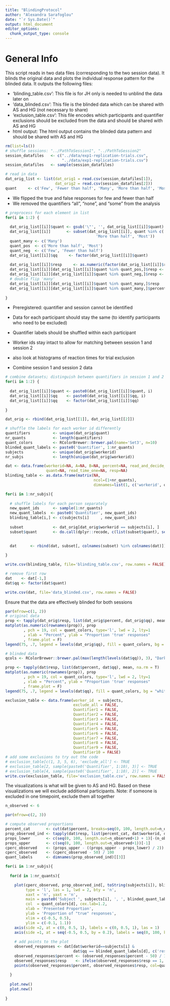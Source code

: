 ```yaml
---
title: "BlindingProtocol"
author: "Alexandra Sarafoglou"
date: "`r Sys.Date()`"
output: html_document
editor_options: 
  chunk_output_type: console
---
```


# General Info

This script reads in two data files (corresponding to the two session data). It blinds the original data and plots the individual response pattern for the blinded data. It outputs the following files:

- 'blinding_table.csv': This file is for JH only is needed to unblind the data later on
- 'data_blinded.csv': This file is the blinded data which can be shared with AS and HG (not necessary to share)
- 'exclusion_table.csv': This file encodes which participants and quantifier exclusions should be excluded from the data and should be shared with AS and HG
- html output: The html output contains the blinded data pattern and should be shared with AS and HG

```r
rm(list=ls())
# shuffle sessions: "../PathToSession1", "../PathToSession2"
session_datafiles   <- c("../data/exp1-replication-trials.csv",
                         "../data/exp1-replication-trials.csv")
session_datafiles   <- sample(session_datafiles)

# read in data
dat_orig_list <- list(dat_orig1 = read.csv(session_datafiles[1]),
                      dat_orig2 = read.csv(session_datafiles[2]))
quant     <- c('Few', 'Fewer than half', 'Many', 'More than half', 'Most')
```

- We flipped the true and false responses for few and fewer than half
- We removed the quantifiers "all", "none", and "some" from the analysis

```r
# preprocess for each element in list
for(i in 1:2) {
  
  dat_orig_list[[i]]$quant <- gsub('\"', '', dat_orig_list[[i]]$quant)
  dat_orig_list[[i]]       <- subset(dat_orig_list[[i]], quant %in% c('Few', 'Fewer than half', 'Many',
                                        'More than half', 'Most'))
  quant_many <- c('Many')
  quant_pos  <- c('More than half', 'Most')
  quant_neg  <- c('Few', 'Fewer than half')
  dat_orig_list[[i]]$qq     <- factor(dat_orig_list[[i]]$quant)
  
  dat_orig_list[[i]]$resp     <- as.numeric(factor(dat_orig_list[[i]]$response)) - 1
  dat_orig_list[[i]][dat_orig_list[[i]]$quant %in% quant_pos,]$resp <- ifelse(dat_orig_list[[i]][dat_orig_list[[i]]$quant %in% quant_pos,]$response=="true",1 , 0)
  dat_orig_list[[i]][dat_orig_list[[i]]$quant %in% quant_neg,]$resp <- ifelse(dat_orig_list[[i]][dat_orig_list[[i]]$quant %in% quant_neg,]$response=="true",0 , 1)
  # double flip 'many'
  dat_orig_list[[i]][dat_orig_list[[i]]$quant %in% quant_many,]$resp    <- ifelse(dat_orig_list[[i]][dat_orig_list[[i]]$quant %in% quant_many,]$response=="true", 0 , 1)
  dat_orig_list[[i]][dat_orig_list[[i]]$quant %in% quant_many,]$percent <- 100 - dat_orig_list[[i]][dat_orig_list[[i]]$quant %in% quant_many,]$percent
  
}

```

- Preregistered: quantifier and session cannot be identified
- Data for each participant should stay the same (to identify participants who need to be excluded)
- Quantifier labels should be shuffled within each participant
- Worker ids stay intact to allow for matching between session 1 and session 2 
- also look at histograms of reaction times for trial exclusion

- Combine session 1 and session 2 data

```r
# combine datasets; distinguish between quantifiers in session 1 and 2
for(i in 1:2) {
  
  dat_orig_list[[i]]$quant <- paste0(dat_orig_list[[i]]$quant, i)
  dat_orig_list[[i]]$qq    <- paste0(dat_orig_list[[i]]$qq, i)
  dat_orig_list[[i]]$qq    <- factor(dat_orig_list[[i]]$qq)
  
}

dat_orig <- rbind(dat_orig_list[[1]], dat_orig_list[[2]])
```

```r
# shuffle the labels for each worker id differently
quantifiers          <- unique(dat_orig$quant)
nr_quants            <- length(quantifiers)
quant_colors         <- RColorBrewer::brewer.pal(name='Set3', n=10)
blinded_quant_labels <- paste0('Quantifier', 1:nr_quants)
subjects             <- unique(dat_orig$workerid)
nr_subjs             <- length(unique(dat_orig$workerid))

dat <- data.frame(workerid=NA, A=NA, B=NA, percent=NA, read_and_decide_time=NA,
                  quant=NA, read_time_one=NA, resp=NA)
blinding_table <- as.data.frame(matrix(NA, 
                                       ncol=(1+nr_quants), 
                                       dimnames=list(1, c('workerid', quantifiers))))

for(i in 1:nr_subjs){
  
  # shuffle labels for each person separately
  new_quant_ids      <- sample(1:nr_quants)
  new_quant_labels  <- paste0('Quantifier', new_quant_ids)
  blinding_table[i,] <- c(subjects[i]     , new_quant_ids)
  
  subset             <- dat_orig[dat_orig$workerid == subjects[i], ]
  subset$quant       <- do.call(dplyr::recode, c(list(subset$quant), setNames(new_quant_labels, quantifiers)))

  
  dat      <- rbind(dat, subset[, colnames(subset) %in% colnames(dat)])
  
}

write.csv(blinding_table, file='blinding_table.csv', row.names = FALSE)

# remove first row
dat    <- dat[-1,]
dat$qq <- factor(dat$quant)

write.csv(dat, file='data_blinded.csv', row.names = FALSE)
```

Ensure that the data are effectively blinded for both sessions

```r
par(mfrow=c(1, 2))
# original data
prop <- tapply(dat_orig$resp, list(dat_orig$percent, dat_orig$qq), mean, na.rm = T)
matplot(as.numeric(rownames(prop)), prop
        , pch = 19, col = quant_colors, type='l', lwd = 2, lty=1
        , xlab = "Percent", ylab = "Proportion 'true' responses"
        , frame.plot = F)
legend(75, .7, legend = levels(dat_orig$qq), fill = quant_colors, bg = "white", box.col = "white")

# blinded data
qcols <- RColorBrewer::brewer.pal(max(length(levels(dat$qq)), 3), "Dark2")[1:length(levels(dat$qq))]

prop <- tapply(dat$resp, list(dat$percent, dat$qq), mean, na.rm = T)
matplot(as.numeric(rownames(prop)), prop
        , pch = 19, col = quant_colors, type='l', lwd = 2, lty=1
        , xlab = "Percent", ylab = "Proportion 'true' responses"
        , frame.plot = F)
legend(75, .7, legend = levels(dat$qq), fill = quant_colors, bg = "white", box.col = "white")
```

```r
exclusion_table <- data.frame(worker_id  = subjects,
                              exclude_all = FALSE,
                              Quantifier1 = FALSE,
                              Quantifier2 = FALSE,
                              Quantifier3 = FALSE,
                              Quantifier4 = FALSE,
                              Quantifier5 = FALSE,
                              Quantifier6 = FALSE,
                              Quantifier7 = FALSE,
                              Quantifier8 = FALSE,
                              Quantifier9 = FALSE,
                              Quantifier10 = FALSE)
# add some exclusions to try out the code
# exclusion_table[c(1, 3, 5, 6), 'exclude_all'] <- TRUE
# exclusion_table[2, sample(paste0('Quantifier', 1:10), 3)] <- TRUE
# exclusion_table[4, sample(paste0('Quantifier', 1:10), 2)] <- TRUE
write.csv(exclusion_table, file='exclusion_table.csv', row.names = FALSE)
```

The visualizations is what will be given to AS and HG.
Based on these visualizations we will exclude additional participants.
Note: if someone is excluded in one timepoint, exclude them all together

```r
n_observed <- 6

par(mfrow=c(2, 3))

# compute observed proportions
percent_cat       <- cut(dat$percent, breaks=seq(0, 100, length.out=n_observed+1))
prop_observed_ind <- tapply(dat$resp, list(percent_cat, dat$workerid, dat$qq), mean, na.rm = T)
props_lower       <- c(seq(0, 100, length.out=n_observed+1) + 1)[-(n_observed+1)]
props_upper       <- c(seq(0, 100, length.out=n_observed+1))[-1]
cperc_observed    <- (props_upper - ((props_upper - props_lower) / 2))
cperc_observed    <- (cperc_observed - 50) / 100
quant_labels      <- dimnames(prop_observed_ind)[[3]]

for(i in 1:nr_subjs){
  
  for(d in 1:nr_quants){

    plot(cperc_observed, prop_observed_ind[, toString(subjects[i]), blinded_quant_labels[d]],
         type = 'l', las = 1, lwd = 2, bty = 'n',
         xaxt = 'n', yaxt = 'n',
         main = paste0('Subject ', subjects[i], ', ', blinded_quant_labels[d]),
         col  = quant_colors[d], cex.lab=1.2,
         xlab = 'Presented Proportion', 
         ylab = 'Proportion of "true" responses',
         xlim = c(-0.5, 0.5),
         ylim = c(-0.1, 1.1))
    axis(side =2, at = c(0, 0.5, 1), labels = c(0, 0.5, 1), las = 1)
    axis(side =1, at = seq(-0.5, 0.5, by = 0.2), labels = seq(0, 100, by = 20))
    
    # add points to the plot
    observed_responses <- dat[dat$workerid==subjects[i] & 
                              dat$qq == blinded_quant_labels[d], c('resp', 'percent')]
    observed_responses$percent <- (observed_responses$percent - 50) / 100
    observed_responses$resp    <- ifelse(observed_responses$resp == 1, 1.1, -0.1)
    points(observed_responses$percent, observed_responses$resp, col=quant_colors[d])
    
  }
  
  plot.new()
  plot.new()
  
}
```

<!-- Send html output of this script to AS and HG. If they send back their exclusion table, run  -->
<!-- "blinding_RTexclusions" next -->


